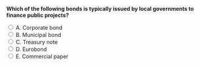 ::: {.question-block}

<form onsubmit="event.preventDefault(); checkAnswer('module6_mcq_q70')" data-correct-answer="B">
<strong style="display: block;">Which of the following bonds is typically issued by local governments to finance public projects?</strong>

<label><input type="radio" name="module6_mcq_q70" value="A"> A. Corporate bond</label><br>
<label><input type="radio" name="module6_mcq_q70" value="B"> B. Municipal bond</label><br>
<label><input type="radio" name="module6_mcq_q70" value="C"> C. Treasury note</label><br>
<label><input type="radio" name="module6_mcq_q70" value="D"> D. Eurobond</label><br>
<label><input type="radio" name="module6_mcq_q70" value="E"> E. Commercial paper</label><br>
</form>

<div id="feedback-module6_mcq_q70" class="feedback" style="display:none;">
✅ Correct: B. Municipal bonds are issued by state or local governments to fund infrastructure and other public projects.
</div>

:::

